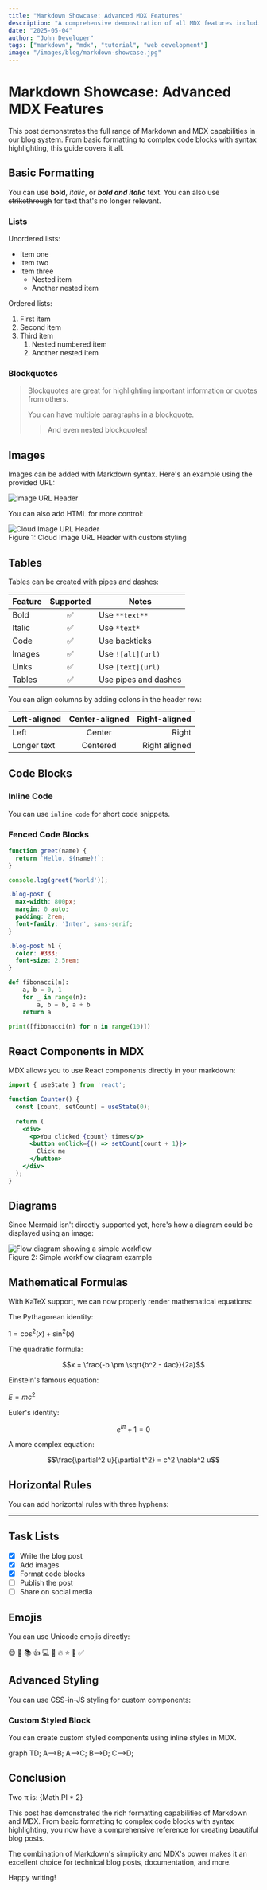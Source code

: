 ```yaml
---
title: "Markdown Showcase: Advanced MDX Features"
description: "A comprehensive demonstration of all MDX features including images, tables, code blocks, and more"
date: "2025-05-04"
author: "John Developer"
tags: ["markdown", "mdx", "tutorial", "web development"]
image: "/images/blog/markdown-showcase.jpg"
---
```


# Markdown Showcase: Advanced MDX Features

This post demonstrates the full range of Markdown and MDX capabilities in our blog system. From basic formatting to complex code blocks with syntax highlighting, this guide covers it all.

## Basic Formatting

You can use **bold**, *italic*, or ***bold and italic*** text. You can also use ~~strikethrough~~ for text that's no longer relevant.

### Lists

Unordered lists:
- Item one
- Item two
- Item three
  - Nested item
  - Another nested item

Ordered lists:
1. First item
2. Second item
3. Third item
   1. Nested numbered item
   2. Another nested item

### Blockquotes

> Blockquotes are great for highlighting important information or quotes from others.
>
> You can have multiple paragraphs in a blockquote.
>
> > And even nested blockquotes!

## Images

Images can be added with Markdown syntax. Here's an example using the provided URL:

![Image URL Header](https://cloudinary-marketing-res.cloudinary.com/images/w_1000,c_scale/v1679921049/Image_URL_header/Image_URL_header-png?_i=AA)

You can also add HTML for more control:

<div style={{ maxWidth: '600px', margin: '2rem auto', textAlign: 'center' }}>
  <img 
    src="https://cloudinary-marketing-res.cloudinary.com/images/w_1000,c_scale/v1679921049/Image_URL_header/Image_URL_header-png?_i=AA" 
    alt="Cloud Image URL Header" 
    style={{ width: '100%', borderRadius: '8px', boxShadow: '0 4px 8px rgba(0,0,0,0.1)' }}
  />
  <div style={{ marginTop: '0.5rem', fontSize: '0.9em', color: 'gray' }}>
    Figure 1: Cloud Image URL Header with custom styling
  </div>
</div>

## Tables

Tables can be created with pipes and dashes:

| Feature | Supported | Notes |
|---------|:---------:|-------|
| Bold | ✅ | Use `**text**` |
| Italic | ✅ | Use `*text*` |
| Code | ✅ | Use backticks |
| Images | ✅ | Use `![alt](url)` |
| Links | ✅ | Use `[text](url)` |
| Tables | ✅ | Use pipes and dashes |

You can align columns by adding colons in the header row:

| Left-aligned | Center-aligned | Right-aligned |
|:-------------|:--------------:|---------------:|
| Left | Center | Right |
| Longer text | Centered | Right aligned |

## Code Blocks

### Inline Code

You can use `inline code` for short code snippets.

### Fenced Code Blocks

```javascript
function greet(name) {
  return `Hello, ${name}!`;
}

console.log(greet('World'));
```

```css
.blog-post {
  max-width: 800px;
  margin: 0 auto;
  padding: 2rem;
  font-family: 'Inter', sans-serif;
}

.blog-post h1 {
  color: #333;
  font-size: 2.5rem;
}
```

```python
def fibonacci(n):
    a, b = 0, 1
    for _ in range(n):
        a, b = b, a + b
    return a

print([fibonacci(n) for n in range(10)])
```

## React Components in MDX

MDX allows you to use React components directly in your markdown:

```jsx
import { useState } from 'react';

function Counter() {
  const [count, setCount] = useState(0);
  
  return (
    <div>
      <p>You clicked {count} times</p>
      <button onClick={() => setCount(count + 1)}>
        Click me
      </button>
    </div>
  );
}
```

## Diagrams

Since Mermaid isn't directly supported yet, here's how a diagram could be displayed using an image:

<div style={{ textAlign: 'center', margin: '2rem 0' }}>
  <img 
    src="https://mermaid.ink/img/pako:eNpNjsEKwjAQRH8l7FkFf0DwIOTiqdBjoWQbg2bjkm6EUvrvblrByzAM894csAN1hJRhvwhMNPELTjhFUcC9CpsL6ZCFKkbpGexZ2I0aZ-z1xDxj6-D1WdZSS0wY0f5jxyYtujz3GKlqN1sUbf1AlmFZvxVzIZE4MoVI7XWMlYrEz_qojlZ5KrV-A6iROLk?type=png" 
    alt="Flow diagram showing a simple workflow" 
    style={{ maxWidth: '100%', borderRadius: '8px' }}
  />
  <div style={{ marginTop: '0.5rem', fontSize: '0.9em', color: 'gray' }}>
    Figure 2: Simple workflow diagram example
  </div>
</div>

## Mathematical Formulas

With KaTeX support, we can now properly render mathematical equations:

The Pythagorean identity:

$1 = \cos^2(x) + \sin^2(x)$

The quadratic formula:

$$x = \frac{-b \pm \sqrt{b^2 - 4ac}}{2a}$$

Einstein's famous equation:

$E = mc^2$

Euler's identity:

$$e^{i\pi} + 1 = 0$$

A more complex equation:

$$\frac{\partial^2 u}{\partial t^2} = c^2 \nabla^2 u$$


## Horizontal Rules

You can add horizontal rules with three hyphens:

---

## Task Lists

- [x] Write the blog post
- [x] Add images
- [x] Format code blocks
- [ ] Publish the post
- [ ] Share on social media

## Emojis

You can use Unicode emojis directly:

😄 🚀 📚 👍 💻 🎉 🔥 ⭐ 🌈 ✅

## Advanced Styling

You can use CSS-in-JS styling for custom components:

<div style={{ 
  background: 'linear-gradient(135deg, #6366f1, #8b5cf6)', 
  color: 'white',
  padding: '2rem',
  borderRadius: '8px',
  boxShadow: '0 4px 6px rgba(0, 0, 0, 0.1)',
  margin: '2rem 0'
}}>
  <h3 style={{ margin: '0 0 1rem 0' }}>Custom Styled Block</h3>
  <p style={{ margin: '0', opacity: 0.9 }}>
    You can create custom styled components using inline styles in MDX.
  </p>
</div>

graph TD;
    A-->B;
    A-->C;
    B-->D;
    C-->D;

    
## Conclusion

Two π is: {Math.PI * 2}

This post has demonstrated the rich formatting capabilities of Markdown and MDX. From basic formatting to complex code blocks with syntax highlighting, you now have a comprehensive reference for creating beautiful blog posts.

The combination of Markdown's simplicity and MDX's power makes it an excellent choice for technical blog posts, documentation, and more.

Happy writing! 
